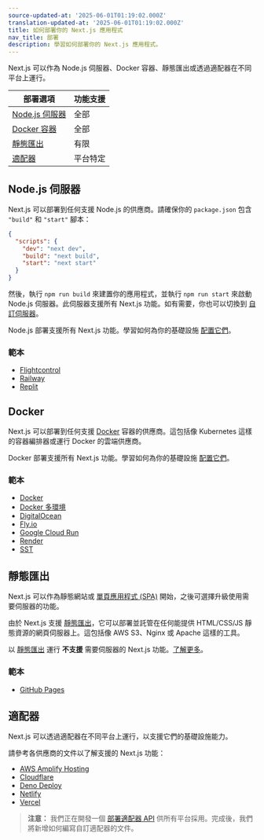 ```yaml
---
source-updated-at: '2025-06-01T01:19:02.000Z'
translation-updated-at: '2025-06-01T01:19:02.000Z'
title: 如何部署你的 Next.js 應用程式
nav_title: 部署
description: 學習如何部署你的 Next.js 應用程式。
---
```


Next.js 可以作為 Node.js 伺服器、Docker 容器、靜態匯出或透過適配器在不同平台上運行。

| 部署選項                | 功能支援   |
| -------------------------------- | ----------------- |
| [Node.js 伺服器](#nodejs-server) | 全部               |
| [Docker 容器](#docker)      | 全部               |
| [靜態匯出](#static-export)  | 有限           |
| [適配器](#adapters)            | 平台特定 |

## Node.js 伺服器

Next.js 可以部署到任何支援 Node.js 的供應商。請確保你的 `package.json` 包含 `"build"` 和 `"start"` 腳本：

```json filename="package.json"
{
  "scripts": {
    "dev": "next dev",
    "build": "next build",
    "start": "next start"
  }
}
```

然後，執行 `npm run build` 來建置你的應用程式，並執行 `npm run start` 來啟動 Node.js 伺服器。此伺服器支援所有 Next.js 功能。如有需要，你也可以切換到 [自訂伺服器](/docs/app/guides/custom-server)。

Node.js 部署支援所有 Next.js 功能。學習如何為你的基礎設施 [配置它們](/docs/app/guides/self-hosting)。

### 範本

- [Flightcontrol](https://github.com/nextjs/deploy-flightcontrol)
- [Railway](https://github.com/nextjs/deploy-railway)
- [Replit](https://github.com/nextjs/deploy-replit)

## Docker

Next.js 可以部署到任何支援 [Docker](https://www.docker.com/) 容器的供應商。這包括像 Kubernetes 這樣的容器編排器或運行 Docker 的雲端供應商。

Docker 部署支援所有 Next.js 功能。學習如何為你的基礎設施 [配置它們](/docs/app/guides/self-hosting)。

### 範本

- [Docker](https://github.com/vercel/next.js/tree/canary/examples/with-docker)
- [Docker 多環境](https://github.com/vercel/next.js/tree/canary/examples/with-docker-multi-env)
- [DigitalOcean](https://github.com/nextjs/deploy-digitalocean)
- [Fly.io](https://github.com/nextjs/deploy-fly)
- [Google Cloud Run](https://github.com/nextjs/deploy-google-cloud-run)
- [Render](https://github.com/nextjs/deploy-render)
- [SST](https://github.com/nextjs/deploy-sst)

## 靜態匯出

Next.js 可以作為靜態網站或 [單頁應用程式 (SPA)](/docs/app/guides/single-page-applications) 開始，之後可選擇升級使用需要伺服器的功能。

由於 Next.js 支援 [靜態匯出](/docs/app/guides/static-exports)，它可以部署並託管在任何能提供 HTML/CSS/JS 靜態資源的網頁伺服器上。這包括像 AWS S3、Nginx 或 Apache 這樣的工具。

以 [靜態匯出](/docs/app/guides/static-exports) 運行 **不支援** 需要伺服器的 Next.js 功能。[了解更多](/docs/app/guides/static-exports#unsupported-features)。

### 範本

- [GitHub Pages](https://github.com/nextjs/deploy-github-pages)

## 適配器

Next.js 可以透過適配器在不同平台上運行，以支援它們的基礎設施能力。

請參考各供應商的文件以了解支援的 Next.js 功能：

- [AWS Amplify Hosting](https://docs.amplify.aws/nextjs/start/quickstart/nextjs-app-router-client-components)
- [Cloudflare](https://developers.cloudflare.com/workers/frameworks/framework-guides/nextjs)
- [Deno Deploy](https://docs.deno.com/examples/next_tutorial)
- [Netlify](https://docs.netlify.com/frameworks/next-js/overview/#next-js-support-on-netlify)
- [Vercel](https://vercel.com/docs/frameworks/nextjs)

> **注意：** 我們正在開發一個 [部署適配器 API](https://github.com/vercel/next.js/discussions/77740) 供所有平台採用。完成後，我們將新增如何編寫自訂適配器的文件。